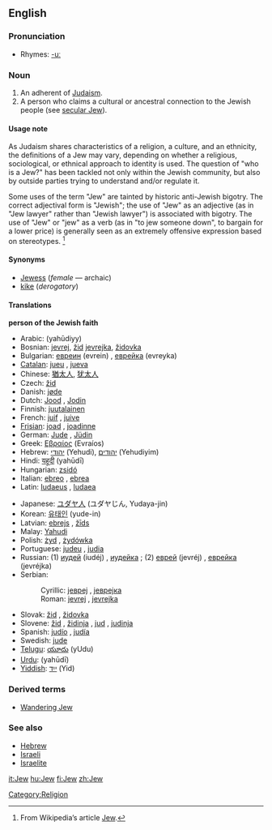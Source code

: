 {{see|jew}}
{{wikipediapar|etymology of the word Jew}}
==English==

===Pronunciation===
*Rhymes: [[Rhymes:English:-uː|-uː]]

===Noun===
{{en-noun}}

# An adherent of [[Judaism]].
# A person who claims a cultural or ancestral connection to the Jewish people (see [[secular Jew]]).

====Usage note====

As Judaism shares characteristics of a religion, a culture, and an ethnicity, the definitions of a Jew may vary, depending on whether a religious, sociological, or ethnical approach to identity is used. The question of "who is a Jew?" has been tackled not only within the Jewish community, but also by outside parties trying to understand and/or regulate it.

Some uses of the term "Jew" are tainted by historic anti-Jewish bigotry. The correct adjectival form is "Jewish"; the use of "Jew" as an adjective (as in "Jew lawyer" rather than "Jewish lawyer") is associated with bigotry. The use of "Jew" or "jew" as a verb (as in "to jew someone down", to bargain for a lower price) is generally seen as an extremely offensive expression based on stereotypes. <ref name="Wikipedia">From Wikipedia’s article [[w:Jew|Jew]].</ref>

====Synonyms====
*[[Jewess]] (''female'' — archaic)
*[[kike]] (''derogatory'')

====Translations====
'''person of the Jewish faith'''
{{top}}
*Arabic: {{ARchar|[[يهودي|يَهُودِيّ]]}} (yahūdiyy)
*Bosnian: [[jevrej#Bosnian|jevrej]], [[žid#Bosnian|žid]] {{m}} [[jevrejka#Bosnian|jevrejka]], [[židovka#Bosnian|židovka]] {{f}}
*Bulgarian: [[евреин]] (evrein) {{m}}, [[еврейка]] (evreyka) {{f}}
*[[Catalan]]: [[jueu]] {{m}}, [[jueva]] {{f}}
*Chinese: [[猶太人]], [[犹太人]]
*Czech: [[žid]] {{m}}
*Danish: [[jøde]] {{c}}
*Dutch: [[Jood]] {{m}}, [[Jodin]] {{f}}<!-- should be cap'd.-->
*Finnish: [[juutalainen]]
*French: [[juif]] {{m}}, [[juive]] {{f}}
*[[Frisian]]: [[joad]] {{m}}, [[joadinne]] {{f}}
*German: [[Jude]] {{m}}, [[Jüdin]] {{f}}
*Greek: [[Εβραίος]] (Evraíos) {{m}}
*Hebrew: [[יהודי]] (Yehudi), [[יהודים]] (Yehudiyim) {{p}}
*Hindi: [[यहूदी]] (yahūdī)
*Hungarian: [[zsidó]]
*Italian: [[ebreo]] {{m}}, [[ebrea]] {{f}}
*Latin: [[Iudaeus]] {{m}}, [[Iudaea]] {{f}}
{{mid}}
*Japanese: [[ユダヤ人]] (ユダヤじん, Yudaya-jin)
*Korean: [[유태인]] (yude-in)
*Latvian: [[ebrejs]] {{m}}, [[žīds]] {{m}}
*Malay: [[Yahudi]]
*Polish: [[żyd]] {{m}}, [[żydówka]] {{f}}
*Portuguese: [[judeu]] {{m}}, [[judia]] {{f}}
*Russian: (1) [[иудей]] (iudéj) {{m}}, [[иудейка]] {{f}}; (2) [[еврей]] (jevréj) {{m}}, [[еврейка]] (jevréjka) {{f}}
*Serbian:
*:Cyrillic: [[јевреј#Serbian|јевреј]] {{m}}, [[јеврејка#Serbian|јеврејка]] {{f}}
*:Roman: [[jevrej#Serbian|jevrej]] {{m}}, [[jevrejka#Serbian|jevrejka]] {{f}}
*Slovak: [[žid]] {{m}}, [[židovka]] {{f}}
*Slovene: [[žid]] {{m}}, [[židinja]] {{f}}, [[jud]] {{m}}, [[judinja]] {{f}}
*Spanish: [[judío]] {{m}}, [[judía]] {{f}}
*Swedish: [[jude]]
*[[Telugu]]: [[యూదు]] (yUdu)
*[[Urdu]]: {{URchar|[[یہودی]]}} (yahūdī)
*[[Yiddish]]: [[ייִד]] (Yid) {{m}}
{{bottom}}

===Derived terms===
*[[Wandering Jew]]

===See also===
*[[Hebrew]]
*[[Israeli]]
*[[Israelite]]

[[Category:Religion]]

[[it:Jew]]
[[hu:Jew]]
[[fi:Jew]]
[[zh:Jew]]